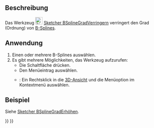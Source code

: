 <languages/>

{{Docnav/de
|[[Sketcher_BSplineIncreaseDegree/de|BSplineGradErhöhen]]
|[[Sketcher_BSplineIncreaseKnotMultiplicity/de|BSplineKnotenVielfachheitErhöhen]]
|[[Sketcher_Workbench/de|Sketcher]]
|IconL=Sketcher_BSplineIncreaseDegree.svg
|IconR=Sketcher_BSplineIncreaseKnotMultiplicity.svg
|IconC=Workbench_Sketcher.svg
}}

{{GuiCommand/de
|Name=Sketcher BSplineDecreaseDegree
|Name/de=Sketcher BSplineGradVerringern
|MenuLocation=Skizze → B-Spline-Werkzeuge → Grad des B-Splines verringern
|Workbenches=[[Sketcher_Workbench/de|Sketcher]]
|Version=0.19
|SeeAlso=[[Sketcher_BSplineIncreaseDegree/de|BSplineGradErhöhen]]
}}

<span id="Description"></span>
==Beschreibung==

Das Werkzeug [[Image:Sketcher_BSplineDecreaseDegree.svg|24px]] [[Sketcher_BSplineDecreaseDegree/de|Sketcher BSplineGradVerringern]] verringert den Grad (Ordnung) von [[B-Splines|B-Splines]].

<span id="Usage"></span>
==Anwendung==

# Einen oder mehrere B-Splines auswählen.
# Es gibt mehrere Möglichkeiten, das Werkzeug aufzurufen:
#* Die Schaltfläche {{Button|[[Image:Sketcher_BSplineDecreaseDegree.svg|16px]] [[Sketcher_BSplineDecreaseDegree/de|Grad des B-Splines verringern]]}} drücken.
#* Den Menüeintrag {{MenuCommand|Skizze → B-Spline-Werkzeuge → [[Image:Sketcher_BSplineDecreaseDegree.svg|16px]] Grad des B-Splines verringern}} auswählen.
#* {{Version/de|1.0}}: Ein Rechtsklick in die [[3D_view/de|3D-Ansicht]] und die Menüoption {{MenuCommand|[[Image:Sketcher_BSplineDecreaseDegree.svg|16px]] Grad des B-Splines verringern}} im Kontextmenü auswählen.

<span id="Example"></span>
==Beispiel==

Siehe [[Sketcher_BSplineIncreaseDegree/de#Beispiel|Sketcher BSplineGradErhöhen]].


{{Docnav/de
|[[Sketcher_BSplineIncreaseDegree/de|BSplineGradErhöhen]]
|[[Sketcher_BSplineIncreaseKnotMultiplicity/de|BSplineKnotenVielfachheitErhöhen]]
|[[Sketcher_Workbench/de|Sketcher]]
|IconL=Sketcher_BSplineIncreaseDegree.svg
|IconR=Sketcher_BSplineIncreaseKnotMultiplicity.svg
|IconC=Workbench_Sketcher.svg
}}

{{Sketcher Tools navi{{#translation:}}}}
{{Userdocnavi{{#translation:}}}}